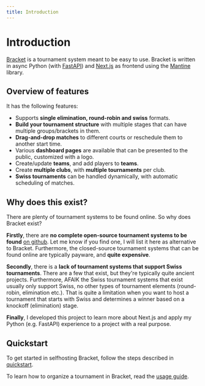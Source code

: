 ```yaml
---
title: Introduction
---
```

# Introduction

[Bracket](https://github.com/evroon/bracket) is a tournament system meant to be easy to use. Bracket
is written in async Python (with [FastAPI](https://fastapi.tiangolo.com)) and
[Next.js](https://nextjs.org/) as frontend using the [Mantine](https://mantine.dev/) library.

## Overview of features

It has the following features:

- Supports **single elimination, round-robin and swiss** formats.
- **Build your tournament structure** with multiple stages that can have multiple groups/brackets in
  them.
- **Drag-and-drop matches** to different courts or reschedule them to another start time.
- Various **dashboard pages** are available that can be presented to the public, customized with a
  logo.
- Create/update **teams**, and add players to **teams**.
- Create **multiple clubs**, with **multiple tournaments** per club.
- **Swiss tournaments** can be handled dynamically, with automatic scheduling of matches.

## Why does this exist?

There are plenty of tournament systems to be found online. So why does Bracket exist?

**Firstly**, there are **no complete open-source tournament systems to be found** [on
github](https://github.com/search?q=tournament%20system&type=repositories). Let me know if you find
one, I will list it here as alternative to Bracket. Furthermore, the closed-source tournament
systems that can be found online are typically payware, and **quite expensive**.

**Secondly**, there is a **lack of tournament systems that support Swiss tournaments**. There are a
few that exist, but they're typically quite ancient projects. Furthermore, AFAIK the Swiss
tournament systems that exist usually only support Swiss, no other types of tournament elements
(round-robin, elimination etc.). That is quite a limitation when you want to host a tournament that
starts with Swiss and determines a winner based on a knockoff (elimination) stage.

**Finally**, I developed this project to learn more about Next.js and apply my Python (e.g. FastAPI)
experience to a project with a real purpose.

## Quickstart

To get started in selfhosting Bracket, follow the steps described
in [quickstart](/docs/running-bracket/quickstart.mdx).

To learn how to organize a tournament in Bracket, read the [usage guide](/docs/usage/guide.mdx).
